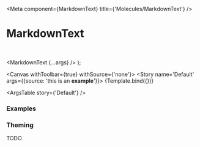 
<Meta
  component={MarkdownText}
  title={'Molecules/MarkdownText'}
/>

# MarkdownText

<br />

  <MarkdownText {...args} />
);

<Canvas withToolbar={true} withSource={'none'}>
  <Story name='Default' args={{source: 'this is an **example**'}}>
    {Template.bind({})}
  </Story>
</Canvas>

<ArgsTable story={'Default'} />

### Examples

<Canvas>
  <Story name='Simple'>
    <MarkdownText source={'this is an **example**'} />
  </Story>
</Canvas>

<Canvas>
  <Story name='very long'>
    <Box width='200px'>
      <MarkdownText source={'this is an **example with very long text** so we can see what things might look like if they get split on *multiple lines*, you know.'} />
    </Box>
  </Story>
</Canvas>

<Canvas>
  <Story name='With newlines'>
    <MarkdownText source={'This should be rendered as **a single tag with BRs** in between\n\nIt should not be two separate P tags\nmkay?'} />
  </Story>
</Canvas>

<Canvas>
  <Story name='Link'>
    <MarkdownText source={'Made by [Kiba Labs](https://www.kibalabs.com)'} />
  </Story>
</Canvas>

<Canvas>
  <Story name='Link as note'>
    <MarkdownText textVariant='note' source={'Made by [Kiba Labs](https://www.kibalabs.com)'} />
  </Story>
</Canvas>

<Canvas>
  <Story name='Custom theme'>
    <MarkdownText textVariant='fancy' source={'Made by **Kiba Labs**'} />
  </Story>
</Canvas>

<Canvas>
  <Story name='Custom variant'>
    <MarkdownText textVariant='header1' source={'Look at this cool title'} />
  </Story>
</Canvas>

### Theming

TODO
